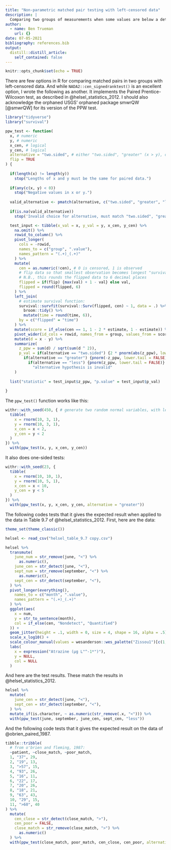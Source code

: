 ```yaml
---
title: "Non-parametric matched pair testing with left-censored data"
description: |
  Comparing two groups of measurements when some values are below a detection limit.
author:
  - name: Ben Trueman
    url: {}
date: 07-05-2021
bibliography: references.bib
output:
  distill::distill_article:
    self_contained: false
---
```



```r
knitr::opts_chunk$set(echo = TRUE)
```

There are few options in R for comparing matched pairs in two groups with left-censored data. And while `NADA2::cen_signedranktest()` is an excellent option, I wrote the following as another. It implements the Paired Prentice-Wilcoxon test, as described in @helsel_statistics_2012. I should also acknowledge the orphaned USGS' orphaned package smwrQW [@smwrQW] for its version of the PPW test.

```r

library("tidyverse")
library("survival")

ppw_test <- function(
  x, # numeric
  y, # numeric
  x_cen, # logical 
  y_cen, # logical 
  alternative = "two.sided", # either "two.sided", "greater" (x > y), or "less" (x < y)
  flip = TRUE
) {
  
  if(length(x) != length(y))
    stop("Lengths of x and y must be the same for paired data.")
  
  if(any(c(x, y) < 0))
    stop("Negative values in x or y.")
  
  valid_alternative <- pmatch(alternative, c("two.sided", "greater", "less"))
  
  if(is.na(valid_alternative))
    stop('Invalid choice for alternative, must match "two.sided", "greater", or "less"')

  test_input <- tibble(x_val = x, y_val = y, x_cen, y_cen) %>% 
    na.omit() %>% 
    rowid_to_column() %>% 
    pivot_longer(
      cols = -rowid,
      names_to = c("group", ".value"),
      names_pattern = "(.+)_(.+)"
    ) %>% 
    mutate(
      cen = as.numeric(!cen), # 0 is censored, 1 is observed
      # flip data so that smallest observation becomes longest "survival time":
      # N.B., this rounds the flipped data to 6 decimal places
      flipped = if(flip) {max(val) + 1 - val} else val,
      flipped = round(flipped, 6)
    ) %>% 
    left_join(
      # estimate survival function:
      survival::survfit(survival::Surv(flipped, cen) ~ 1, data = .) %>% 
        broom::tidy() %>% 
        mutate(time = round(time, 6)),
      by = c("flipped" = "time")
    ) %>% 
    mutate(score = if_else(cen == 1, 1 - 2 * estimate, 1 - estimate)) %>% 
    pivot_wider(id_cols = rowid, names_from = group, values_from = score) %>% 
    mutate(d = x - y) %>% 
    summarize(
      z_ppw = sum(d) / sqrt(sum(d ^ 2)),
      p_val = if(alternative == "two.sided") {2 * pnorm(abs(z_ppw), lower.tail = FALSE)} else
        if(alternative == "greater") {pnorm(-z_ppw, lower.tail = FALSE)} else
          if(alternative == "less") {pnorm(z_ppw, lower.tail = FALSE)} else
            "alternative hypothesis is invalid"
    )
  
  list("statistic" = test_input$z_ppw, "p.value" = test_input$p_val)
  
}


```

The `ppw_test()` function works like this:

```r

withr::with_seed(450, { # generate two random normal variables, with left-censoring:
  tibble( 
    x = rnorm(10, 3, 1),
    y = rnorm(10, 3, 1),
    x_cen = x < 2,
    y_cen = y < 2
  )
}) %>% 
  with(ppw_test(x, y, x_cen, y_cen))
```
It also does one-sided tests:

```r

withr::with_seed(23, {
  tibble( 
    x = rnorm(10, 10, 1),
    y = rnorm(10, 5, 1),
    x_cen = x < 10,
    y_cen = y < 5
  )
}) %>% 
  with(ppw_test(x, y, x_cen, y_cen, alternative = "greater")) 

```
The following codes tests that it gives the expected result when applied to the data in Table 9.7 of @helsel_statistics_2012. First, here are the data:

```r
theme_set(theme_classic())
```


```r
helsel <- read_csv("helsel_table_9.7 copy.csv")
```

```r

helsel %>% 
  transmute(
    june_num = str_remove(june, "<") %>% 
      as.numeric(),
    june_cen = str_detect(june, "<"),
    sept_num = str_remove(september, "<") %>% 
      as.numeric(),
    sept_cen = str_detect(september, "<"),
  ) %>% 
  pivot_longer(everything(), 
    names_to = c("month", ".value"),
    names_pattern = "(.+)_(.+)"
  ) %>% 
  ggplot(aes(
    x = num, 
    y = str_to_sentence(month), 
    col = if_else(cen, "Nondetect", "Quantified")
  )) + 
  geom_jitter(height = .1, width = 0, size = 4, shape = 16, alpha = .5) + 
  scale_x_log10() + 
  scale_colour_manual(values = wesanderson::wes_palette("Zissou1")[c(1,5)]) +
  labs(
    x = expression("Atrazine (µg L"^-1*")"),
    y = NULL,
    col = NULL
  )

```

And here are the test results. These match the results in @helsel_statistics_2012.

```r

helsel %>% 
  mutate(
    june_cen = str_detect(june, "<"),
    sept_cen = str_detect(september, "<"),
  ) %>% 
  mutate_if(is.character, ~ as.numeric(str_remove(.x, "<"))) %>% 
  with(ppw_test(june, september, june_cen, sept_cen, "less"))

```

And the following code tests that it gives the expected result on the data of @obrien_paired_1987.

```r

tibble::tribble(
  # from o'brien and fleming, 1987:
  ~patient, ~close_match, ~poor_match,
  1, "37", 29, 
  2, "19", 13, 
  3, ">57", 15, 
  4, "93", 26, 
  5, "16", 11, 
  6, "22", 17, 
  7, "20", 26, 
  8, "18", 21, 
  9, "63", 43, 
  10, "29", 15,
  11, ">60", 40
) %>% 
  mutate(
    cen_close = str_detect(close_match, ">"),
    cen_poor = FALSE,
    close_match = str_remove(close_match, ">") %>% 
      as.numeric()
  ) %>% 
  with(ppw_test(close_match, poor_match, cen_close, cen_poor, alternative = "less", flip = FALSE))

```

